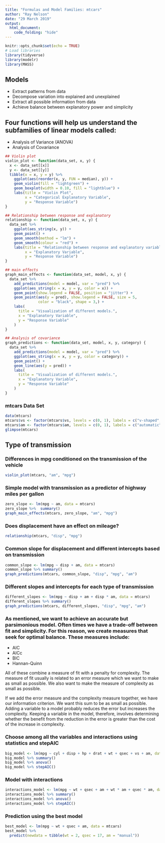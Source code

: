 ```yaml
---
title: "Formulas and Model Families: mtcars"
author: "Ray Nelson"
date: "29 March 2019"
output: 
  html_document:
    code_folding: "hide"
---
```


```r
knitr::opts_chunk$set(echo = TRUE)
# Load libraries
library(tidyverse)
library(modelr)
library(MASS)
```  

## Models

*  Extract patterns from data
*  Decompose variation into explained and unexplained
*  Extract all possible information from data
*  Achieve balance between explanatory power and simplicity  

## Four functions will help us understand the subfamilies of linear models called:  

*  Analysis of Variance (ANOVA)
*  Analysis of Covariance

```r
## Violin plot
violin_plot <- function(data_set, x, y) {
  x <- data_set[[x]]
  y <- data_set[[y]]
  tibble(x = x, y = y) %>%
    ggplot(aes(reorder(x, y, FUN = median), y)) +
    geom_violin(fill = "lightgreen") +
    geom_boxplot(width = 0.10, fill = "lightblue") +
    labs(title = "Violin Plot",
         x = "Categorical Explanatory Variable",
         y = "Response Variable")
}

## Relationship between response and explanatory
relationship <- function(data_set, x, y) {
  data_set %>%
    ggplot(aes_string(x, y)) +
    geom_point() +
    geom_smooth(method = "lm") +
    geom_smooth(colour = "red") +
    labs(title = "Relationship between response and explanatory variables",
         x = "Explanatory Variable",
         y = "Response Variable")
}

## main effects
graph_main_effects <- function(data_set, model, x, y) {
  data_set %>% 
    add_predictions(model = model, var = "pred") %>% 
    ggplot(aes_string(x = x, y = y, color = x)) +
    geom_point(show.legend = FALSE, position = "jitter") +
    geom_point(aes(y = pred), show.legend = FALSE, size = 5,
               color = "black", shape = 3,) +
    labs(
      title = "Visualization of different models.",
      x = "Explanatory Variable",
      y = "Response Variable"
    )
}

## Analysis of covariance
graph_predictions <- function(data_set, model, x, y, category) {
  data_set %>% 
    add_predictions(model = model, var = "pred") %>% 
    ggplot(aes_string(x = x, y = y, color = category)) +
    geom_point() +
    geom_line(aes(y = pred)) +
    labs(
      title = "Visualization of different models.",
      x = "Explanatory Variable",
      y = "Response Variable"
    )
}

```

### mtcars Data Set
```r
data(mtcars)
mtcars$vs <- factor(mtcars$vs, levels = c(0, 1), labels = c("v-shaped", "straight"))
mtcars$am <- factor(mtcars$am, levels = c(0, 1), labels = c("automatic", "manual"))
glimpse(mtcars)
```

## Type of transmission

### Differences in mpg conditioned on the transmission of the vehicle

```r
violin_plot(mtcars, "am", "mpg")
```

### Simple model with transmission as a predictor of highway miles per gallon

```r
zero_slope <- lm(mpg ~ am, data = mtcars)
zero_slope %>%  summary()
graph_main_effects(mtcars, zero_slope, "am", "mpg")
```

### Does displacement have an effect on mileage?

```r
relationship(mtcars, "disp", "mpg")
```

### Common slope for displacement and different intercepts based on transmission

```r
common_slope <- lm(mpg ~ disp + am, data = mtcars)
common_slope %>% summary()
graph_predictions(mtcars, common_slope, "disp", "mpg", "am")
```

### Different slopes and intercepts for each type of transmission

```r
different_slopes <- lm(mpg ~ disp + am + disp * am, data = mtcars)
different_slopes %>% summary()
graph_predictions(mtcars, different_slopes, "disp", "mpg", "am")
```

### As mentioned, we want to achieve an accurate but parsimonious model. Often times we have a trade-off between fit and simplicity. For this reason, we create measures that seek for optimal balance. These measures include:

*  AIC
*  AICc
*  BIC
*  Hannan-Quinn  

All of these combine a measure of fit with a penalty for complexity. The measure of fit usually is related to an error measure which we want to make as small as possible. We also want to make the measure of complexity as small as possible.  

If we add the error measure and the complexity measure together, we have our information criterion. We want this sum to be as small as possible.  Adding a variable to a model probably reduces the error but increases the complexity. Keeping a variable in the model, therefore, involves determining whether the benefit from the reduction in the error is greater than the cost of the increase in complexity.  

### Choose among all the variables and interactions using statistics and stepAIC

```r
big_model <- lm(mpg ~ cyl + disp + hp + drat + wt + qsec + vs + am, data = mtcars)
big_model %>% summary()
big_model %>% anova()
big_model %>% stepAIC()
```

### Model with interactions

```r
interactions_model <- lm(mpg ~ wt + qsec + am + wt * am + qsec * am, data = mtcars)
interactions_model %>% summary()
interactions_model %>% anova()
interactions_model %>% stepAIC()
```

### Prediction using the best model

```r
best_model <- lm(mpg ~ wt + qsec + am, data = mtcars)
best_model %>% 
  predict(newdata = tibble(wt = 2, qsec = 17, am = "manual"))
```
